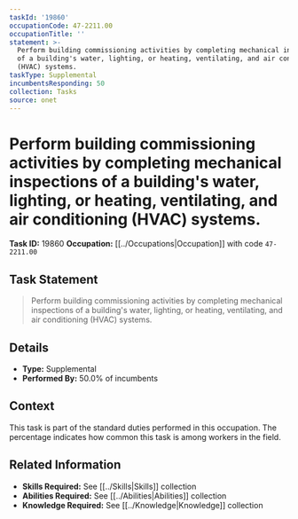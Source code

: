 ```yaml
---
taskId: '19860'
occupationCode: 47-2211.00
occupationTitle: ''
statement: >-
  Perform building commissioning activities by completing mechanical inspections
  of a building's water, lighting, or heating, ventilating, and air conditioning
  (HVAC) systems.
taskType: Supplemental
incumbentsResponding: 50
collection: Tasks
source: onet
---
```

# Perform building commissioning activities by completing mechanical inspections of a building's water, lighting, or heating, ventilating, and air conditioning (HVAC) systems.

**Task ID:** 19860
**Occupation:** [[../Occupations|Occupation]] with code `47-2211.00`

## Task Statement

> Perform building commissioning activities by completing mechanical inspections of a building's water, lighting, or heating, ventilating, and air conditioning (HVAC) systems.

## Details

- **Type:** Supplemental
- **Performed By:** 50.0% of incumbents

## Context

This task is part of the standard duties performed in this occupation. The percentage indicates how common this task is among workers in the field.

## Related Information

- **Skills Required:** See [[../Skills|Skills]] collection
- **Abilities Required:** See [[../Abilities|Abilities]] collection
- **Knowledge Required:** See [[../Knowledge|Knowledge]] collection
